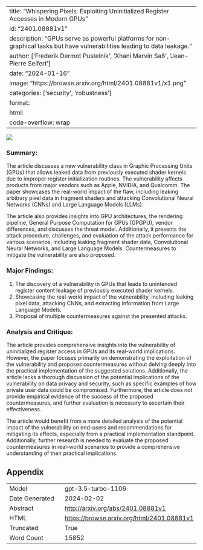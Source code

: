 
---
title: "Whispering Pixels: Exploiting Uninitialized Register Accesses in Modern GPUs"
id: "2401.08881v1"
description: "GPUs serve as powerful platforms for non-graphical tasks but have vulnerabilities leading to data leakage."
author: ['Frederik Dermot Pustelnik', 'Xhani Marvin Saß', 'Jean-Pierre Seifert']
date: "2024-01-16"
image: "https://browse.arxiv.org/html/2401.08881v1/x1.png"
categories: ['security', 'robustness']
format:
  html:
    code-overflow: wrap
---

![](https://browse.arxiv.org/html/2401.08881v1/x1.png)

### **Summary:**

The article discusses a new vulnerability class in Graphic Processing Units (GPUs) that allows leaked data from previously executed shader kernels due to improper register initialization routines. The vulnerability affects products from major vendors such as Apple, NVIDIA, and Qualcomm. The paper showcases the real-world impact of the flaw, including leaking arbitrary pixel data in fragment shaders and attacking Convolutional Neural Networks (CNNs) and Large Language Models (LLMs).

The article also provides insights into GPU architectures, the rendering pipeline, General Purpose Computation for GPUs (GPGPU), vendor differences, and discusses the threat model. Additionally, it presents the attack procedure, challenges, and evaluation of the attack performance for various scenarios, including leaking fragment shader data, Convolutional Neural Networks, and Large Language Models. Countermeasures to mitigate the vulnerability are also proposed.

### Major Findings:
1. The discovery of a vulnerability in GPUs that leads to unintended register content leakage of previously executed shader kernels.
2. Showcasing the real-world impact of the vulnerability, including leaking pixel data, attacking CNNs, and extracting information from Large Language Models.
3. Proposal of multiple countermeasures against the presented attacks.

### Analysis and Critique:
The article provides comprehensive insights into the vulnerability of uninitialized register access in GPUs and its real-world implications. However, the paper focuses primarily on demonstrating the exploitation of the vulnerability and proposes countermeasures without delving deeply into the practical implementation of the suggested solutions. Additionally, the article lacks a thorough discussion of the potential implications of the vulnerability on data privacy and security, such as specific examples of how private user data could be compromised. Furthermore, the article does not provide empirical evidence of the success of the proposed countermeasures, and further evaluation is necessary to ascertain their effectiveness.

The article would benefit from a more detailed analysis of the potential impact of the vulnerability on end-users and recommendations for mitigating its effects, especially from a practical implementation standpoint. Additionally, further research is needed to evaluate the proposed countermeasures in real-world scenarios to provide a comprehensive understanding of their practical implications.

## Appendix

|          |          |
|----------|----------|
| Model     | gpt-3.5-turbo-1106       |
| Date Generated     | 2024-02-02       |
| Abstract | [http://arxiv.org/abs/2401.08881v1](http://arxiv.org/abs/2401.08881v1)        |
| HTML     | [https://browse.arxiv.org/html/2401.08881v1](https://browse.arxiv.org/html/2401.08881v1)       |
| Truncated       | True       |
| Word Count       | 15852       |